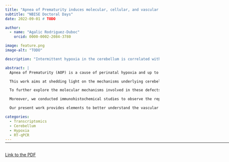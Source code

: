 ```yaml
---
title: "Apnea of Prematurity induces molecular, cellular, and vascular alterations in the murine cerebellum: focusing on angiogenesis"
subtitle: "NBISE Doctoral Days"
date: 2022-09-01 # TODO

author:
  - name: "Agalic Rodriguez-Duboc"
    orcid: 0000-0002-2084-3780

image: feature.png
image-alt: "TODO"

description: "Intermittent hypoxia in the cerebellum is correlated with changes in the expression of angiogenesis-related genes and in the establishment of the cerebellar vascular network."

abstract: |
  Apnea of Prematurity (AOP) is a cause of perinatal hypoxia and up to 50% of premature newborns are affected. The link between persistent AOP and long-term neurological impairment has been established and the impact of hypoxic brain injuries has been investigated. However, despite its functional importance and immaturity at birth, the involvement of the cerebellum remains poorly understood.

  This work aims at shedding light on the mechanisms underlying cerebellar hypoxic injury. To this end, we developed a mouse model of AOP, consisting of repeated 2-minute cycles of hypoxia-reoxygenation, including 20 seconds at 5% O2, between P2 and P12, for 6 hours/day. Histological studies following this intermittent hypoxia (IH) protocol revealed a delay in cerebellar maturation and a modification of Purkinje cell development. These deficits are associated with long-term alterations in functions linked to the cerebellum such as learning and motor skills.

  To further explore the molecular mechanisms involved in these defects, we performed a transcriptomic study of genes involved in oxidative stress and various steps of cerebellar development including proliferation, migration, and differentiation. We analyzed their expression in different developmental stages (P4, P8, P12 and P21) and in different cell types by using laser capture microdissection. We showed that all stages are affected by IH, but more markedly P8. Moreover, we revealed that HIF1α, known to control vascularization, is decreased in IH, suggesting that cerebellar angiogenesis could be affected. Thus, we demonstrated by RT-qPCR that the expression of several genes involved in angiogenesis and vascularization is downregulated by our IH protocol.

  Moreover, we conducted immunohistochemical studies to observe the repercussions of these changes within the tissue. Preliminary findings show that the length and volume of vascular segments are decreased after IH. We are now conducting transparisation studies to observe the vasculature in 3D and expect to observe changes in the density and structure of blood vessels in response to IH. These findings could participate in explaining the pathophysiology of AOP.

  Our present work provides elements to better understand the vascular aspects of AOP-induced cerebellar injury and could lead to novel targets to address this socio-economically relevant health issue.

categories:
  - Transcriptomics
  - Cerebellum
  - Hypoxia
  - RT-qPCR
---
```


<hr style="margin-bottom: 30px; margin-top: -12px;" width="900px">

<object data="JED22.pdf" type="application/pdf" width="100%" height="1440">
  <p><a href="JED22.pdf">Link to the PDF</a></p>
</object>
